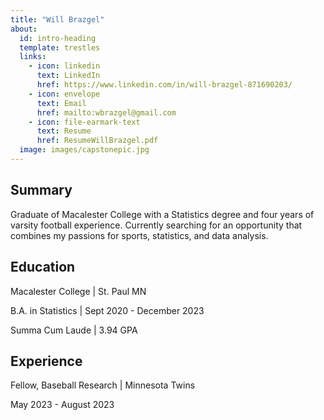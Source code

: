 ```yaml
---
title: "Will Brazgel"
about:
  id: intro-heading
  template: trestles
  links:
    - icon: linkedin 
      text: LinkedIn
      href: https://www.linkedin.com/in/will-brazgel-871690203/
    - icon: envelope 
      text: Email
      href: mailto:wbrazgel@gmail.com
    - icon: file-earmark-text
      text: Resume
      href: ResumeWillBrazgel.pdf
  image: images/capstonepic.jpg
---
```


## Summary

Graduate of Macalester College with a Statistics degree and four years of varsity football experience. Currently searching for an opportunity that combines my passions for sports, statistics, and data analysis. 

## Education

Macalester College \| St. Paul MN

B.A. in Statistics \| Sept 2020 - December 2023

Summa Cum Laude \| 3.94 GPA

## Experience

Fellow, Baseball Research \| Minnesota Twins

May 2023 - August 2023
